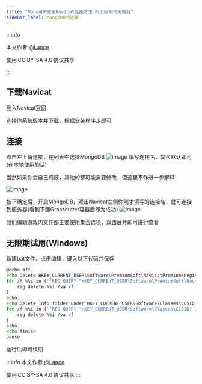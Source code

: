 ```yaml
---
title: "MongoDB使用Navicat连接方法 附无限期试用教程"
sidebar_label: MongoDB的连接
---
```


:::info

本文作者 [@Lance](https://github.com/cnlancehu/) 

使用 CC BY-SA 4.0 协议共享

:::

## 下载Navicat

登入Navicat[官网](https://www.navicat.com.cn/download/navicat-premium)

选择你系统版本并下载，根据安装程序走即可

## 连接
点击左上角连接，在列表中选择MongoDB
![image](https://user-images.githubusercontent.com/106385654/180144221-2df6f352-2a5f-4dc5-8373-f0d055807c29.png)
填写连接名，其余默认即可(在本地使用的话)

当然如果你会自己捣鼓，其他的都可能需要修改，但这里不作进一步解释

![image](https://user-images.githubusercontent.com/106385654/180144338-05fd1fae-5ebd-4ebb-add8-9ada90f342f5.png)

按下确定后，开启MongoDB，双击Navicat左侧你刚才填写的连接名，就可连接到服务器(看到下面Grasscutter容器后即为成功)
![image](https://user-images.githubusercontent.com/106385654/180144825-bc49f691-352f-489f-ba70-4165ae754d4e.png)

我们编辑游戏内文件都主要使用集合选项，双击展开即可进行查看

## 无限期试用(Windows)
新建bat文件，点击编辑，键入以下代码并保存
```bash
@echo off
echo Delete HKEY_CURRENT_USER\Software\PremiumSoft\NavicatPremium\Registration[version and language]
for /f %%i in ('"REG QUERY "HKEY_CURRENT_USER\Software\PremiumSoft\NavicatPremium" /s | findstr /L Registration"') do (
    reg delete %%i /va /f
)
echo.
echo Delete Info folder under HKEY_CURRENT_USER\Software\Classes\CLSID
for /f %%i in ('"REG QUERY "HKEY_CURRENT_USER\Software\Classes\CLSID" /s | findstr /E Info"') do (
    reg delete %%i /va /f
)
echo.
echo finish
pause
```

运行后即可续期

:::info
本文作者 [@Lance](https://github.com/cnlancehu/) 

使用 CC BY-SA 4.0 协议共享
:::